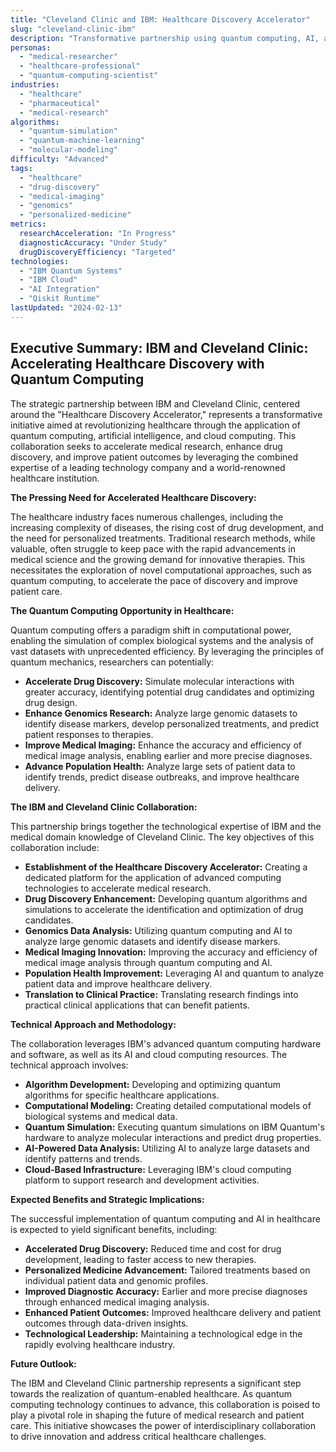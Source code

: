 ```yaml
---
title: "Cleveland Clinic and IBM: Healthcare Discovery Accelerator"
slug: "cleveland-clinic-ibm"
description: "Transformative partnership using quantum computing, AI, and cloud computing to accelerate medical research, enhance drug discovery, and improve patient outcomes through the Healthcare Discovery Accelerator initiative."
personas:
  - "medical-researcher"
  - "healthcare-professional"
  - "quantum-computing-scientist"
industries:
  - "healthcare"
  - "pharmaceutical"
  - "medical-research"
algorithms:
  - "quantum-simulation"
  - "quantum-machine-learning"
  - "molecular-modeling"
difficulty: "Advanced"
tags:
  - "healthcare"
  - "drug-discovery"
  - "medical-imaging"
  - "genomics"
  - "personalized-medicine"
metrics:
  researchAcceleration: "In Progress"
  diagnosticAccuracy: "Under Study"
  drugDiscoveryEfficiency: "Targeted"
technologies:
  - "IBM Quantum Systems"
  - "IBM Cloud"
  - "AI Integration"
  - "Qiskit Runtime"
lastUpdated: "2024-02-13"
---
```



## Executive Summary: IBM and Cleveland Clinic: Accelerating Healthcare Discovery with Quantum Computing

The strategic partnership between IBM and Cleveland Clinic, centered around the "Healthcare Discovery Accelerator," represents a transformative initiative aimed at revolutionizing healthcare through the application of quantum computing, artificial intelligence, and cloud computing. This collaboration seeks to accelerate medical research, enhance drug discovery, and improve patient outcomes by leveraging the combined expertise of a leading technology company and a world-renowned healthcare institution.

**The Pressing Need for Accelerated Healthcare Discovery:**

The healthcare industry faces numerous challenges, including the increasing complexity of diseases, the rising cost of drug development, and the need for personalized treatments. Traditional research methods, while valuable, often struggle to keep pace with the rapid advancements in medical science and the growing demand for innovative therapies. This necessitates the exploration of novel computational approaches, such as quantum computing, to accelerate the pace of discovery and improve patient care.

**The Quantum Computing Opportunity in Healthcare:**

Quantum computing offers a paradigm shift in computational power, enabling the simulation of complex biological systems and the analysis of vast datasets with unprecedented efficiency. By leveraging the principles of quantum mechanics, researchers can potentially:

* **Accelerate Drug Discovery:** Simulate molecular interactions with greater accuracy, identifying potential drug candidates and optimizing drug design.
* **Enhance Genomics Research:** Analyze large genomic datasets to identify disease markers, develop personalized treatments, and predict patient responses to therapies.
* **Improve Medical Imaging:** Enhance the accuracy and efficiency of medical image analysis, enabling earlier and more precise diagnoses.
* **Advance Population Health:** Analyze large sets of patient data to identify trends, predict disease outbreaks, and improve healthcare delivery.

**The IBM and Cleveland Clinic Collaboration:**

This partnership brings together the technological expertise of IBM and the medical domain knowledge of Cleveland Clinic. The key objectives of this collaboration include:

* **Establishment of the Healthcare Discovery Accelerator:** Creating a dedicated platform for the application of advanced computing technologies to accelerate medical research.
* **Drug Discovery Enhancement:** Developing quantum algorithms and simulations to accelerate the identification and optimization of drug candidates.
* **Genomics Data Analysis:** Utilizing quantum computing and AI to analyze large genomic datasets and identify disease markers.
* **Medical Imaging Innovation:** Improving the accuracy and efficiency of medical image analysis through quantum computing and AI.
* **Population Health Improvement:** Leveraging AI and quantum to analyze patient data and improve healthcare delivery.
* **Translation to Clinical Practice:** Translating research findings into practical clinical applications that can benefit patients.

**Technical Approach and Methodology:**

The collaboration leverages IBM's advanced quantum computing hardware and software, as well as its AI and cloud computing resources. The technical approach involves:

* **Algorithm Development:** Developing and optimizing quantum algorithms for specific healthcare applications.
* **Computational Modeling:** Creating detailed computational models of biological systems and medical data.
* **Quantum Simulation:** Executing quantum simulations on IBM Quantum's hardware to analyze molecular interactions and predict drug properties.
* **AI-Powered Data Analysis:** Utilizing AI to analyze large datasets and identify patterns and trends.
* **Cloud-Based Infrastructure:** Leveraging IBM's cloud computing platform to support research and development activities.

**Expected Benefits and Strategic Implications:**

The successful implementation of quantum computing and AI in healthcare is expected to yield significant benefits, including:

* **Accelerated Drug Discovery:** Reduced time and cost for drug development, leading to faster access to new therapies.
* **Personalized Medicine Advancement:** Tailored treatments based on individual patient data and genomic profiles.
* **Improved Diagnostic Accuracy:** Earlier and more precise diagnoses through enhanced medical imaging analysis.
* **Enhanced Patient Outcomes:** Improved healthcare delivery and patient outcomes through data-driven insights.
* **Technological Leadership:** Maintaining a technological edge in the rapidly evolving healthcare industry.

**Future Outlook:**

The IBM and Cleveland Clinic partnership represents a significant step towards the realization of quantum-enabled healthcare. As quantum computing technology continues to advance, this collaboration is poised to play a pivotal role in shaping the future of medical research and patient care. This initiative showcases the power of interdisciplinary collaboration to drive innovation and address critical healthcare challenges.